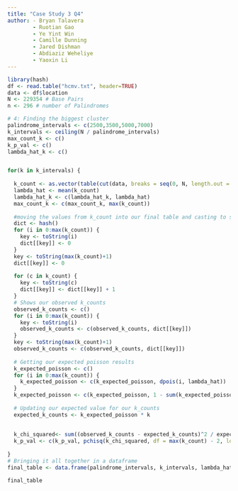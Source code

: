 ```yaml
---
title: "Case Study 3 Q4"
author: - Bryan Talavera
        - Ruotian Gao
        - Ye Yint Win
        - Camille Dunning
        - Jared Dishman
        - Abdiaziz Weheliye
        - Yaoxin Li
---
```

```r
library(hash)
df <- read.table("hcmv.txt", header=TRUE)
data <- df$location
N <- 229354 # Base Pairs
n <- 296 # number of Palindromes

# 4: Finding the biggest cluster
palindrome_intervals <- c(2500,3500,5000,7000)
k_intervals <- ceiling(N / palindrome_intervals)
max_count_k <- c()
k_p_val <- c()
lambda_hat_k <- c()


for(k in k_intervals) {
  
  k_count <- as.vector(table(cut(data, breaks = seq(0, N, length.out = k+1), include.lowest = TRUE)))
  lambda_hat <- mean(k_count)
  lambda_hat_k <- c(lambda_hat_k, lambda_hat)
  max_count_k <- c(max_count_k, max(k_count))
  
  #moving the values from k_count into our final table and casting to string
  dict <- hash()
  for (i in 0:max(k_count)) {
    key <- toString(i)
    dict[[key]] <- 0
  }
  key <- toString(max(k_count)+1)
  dict[[key]] <- 0
  
  for (c in k_count) {
    key <- toString(c)
    dict[[key]] <- dict[[key]] + 1
  }
  # Shows our observed k_counts
  observed_k_counts <- c()
  for (i in 0:max(k_count)) {
    key <- toString(i)
    observed_k_counts <- c(observed_k_counts, dict[[key]])
  }
  key <- toString(max(k_count)+1)
  observed_k_counts <- c(observed_k_counts, dict[[key]])
  
  # Getting our expected poisson results
  k_expected_poisson <- c()
  for (i in 0:max(k_count)) {
    k_expected_poisson <- c(k_expected_poisson, dpois(i, lambda_hat))
  }
  k_expected_poisson <- c(k_expected_poisson, 1 - sum(k_expected_poisson))
  
  # Updating our expected value for our k_counts
  expected_k_counts <- k_expected_poisson * k
  
  
  k_chi_squared<- sum((observed_k_counts - expected_k_counts)^2 / expected_k_counts)
  k_p_val <- c(k_p_val, pchisq(k_chi_squared, df = max(k_count) - 2, lower.tail = FALSE))
  
}
# Bringing it all together in a dataframe
final_table <- data.frame(palindrome_intervals, k_intervals, lambda_hat_k, max_count_k, k_p_val)
```
```r
final_table
```
